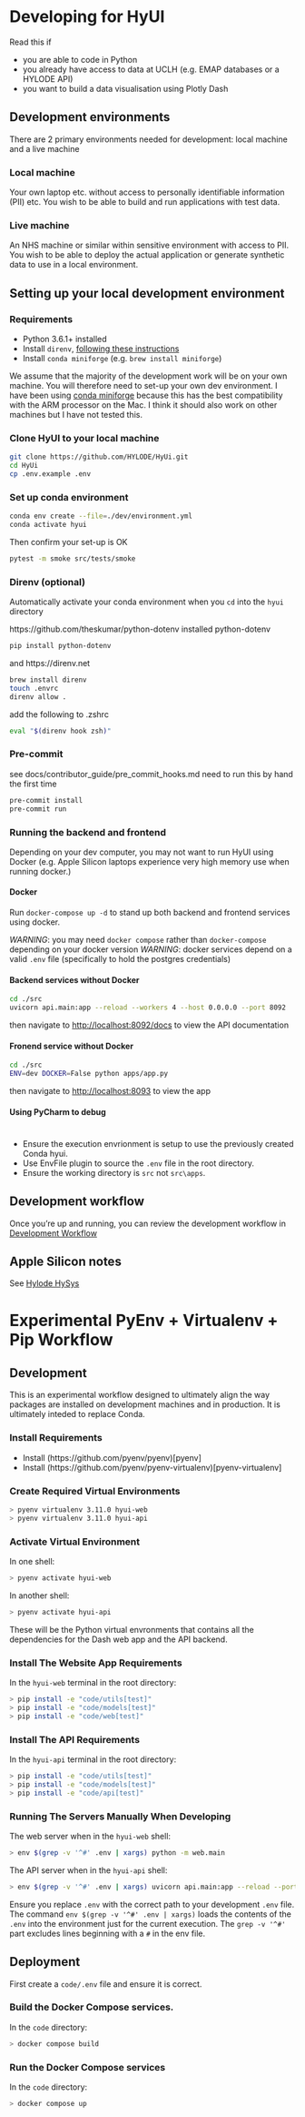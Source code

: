 # Developing for HyUI

Read this if

- you are able to code in Python
- you already have access to data at UCLH (e.g. EMAP databases or a HYLODE API)
- you want to build a data visualisation using Plotly Dash

## Development environments

There are 2 primary environments needed for development: local machine and a live machine

### Local machine

Your own laptop etc. without access to personally identifiable information (PII) etc.
You wish to be able to build and run applications with test data.

### Live machine

An NHS machine or similar within sensitive environment with access to PII.
You wish to be able to deploy the actual application or generate synthetic data to use in a local environment.

## Setting up your local development environment

### Requirements

- Python 3.6.1+ installed
- Install `direnv`, [following these instructions](loading_environment_variables.md#installing-direnv)
- Install `conda miniforge` (e.g. `brew install miniforge`)

:::{.callout-note}
We assume that the majority of the development work will be on your own machine. You will therefore need to set-up your own dev environment. I have been using [conda miniforge](https://github.com/conda-forge/miniforge) because this has the best compatibility with the ARM processor on the Mac. I think it should also work on other machines but I have not tested this.
:::

### Clone HyUI to your local machine

```sh
git clone https://github.com/HYLODE/HyUi.git
cd HyUi
cp .env.example .env
```

### Set up conda environment

```sh
conda env create --file=./dev/environment.yml
conda activate hyui
```

Then confirm your set-up is OK

```sh
pytest -m smoke src/tests/smoke
```

### Direnv (optional)

Automatically activate your conda environment when you `cd` into the `hyui` directory

https://github.com/theskumar/python-dotenv
installed python-dotenv
```bash
pip install python-dotenv
```

and https://direnv.net

```bash
brew install direnv
touch .envrc
direnv allow .
```

add the following to .zshrc
```bash
eval "$(direnv hook zsh)"
```

### Pre-commit
see docs/contributor_guide/pre_commit_hooks.md
need to run this by hand the first time
```sh
pre-commit install
pre-commit run
```

### Running the backend and frontend

Depending on your dev computer, you may not want to run HyUI using Docker (e.g. Apple Silicon laptops experience very high memory use when running docker.)

#### Docker

Run `docker-compose up -d` to stand up both backend and frontend services using docker.

*WARNING*: you may need `docker compose` rather than `docker-compose` depending on your docker version
*WARNING*: docker services depend on a valid `.env` file (specifically to hold the postgres credentials)

#### Backend services without Docker

```sh
cd ./src
uvicorn api.main:app --reload --workers 4 --host 0.0.0.0 --port 8092
```

then navigate to [http://localhost:8092/docs](http://localhost:8092/docs) to view the API documentation

#### Fronend service without Docker

```sh
cd ./src
ENV=dev DOCKER=False python apps/app.py
```

then navigate to [http://localhost:8093](http://localhost:8093) to view the app

#### Using PyCharm to debug
#
- Ensure the execution envrionment is setup to use the previously created Conda hyui.
- Use EnvFile plugin to source the `.env` file in the root directory.
- Ensure the working directory is `src` not `src\apps`.

## Development workflow

Once you're up and running, you can review the development workflow in [Development Workflow](dev-workflow.md)

## Apple Silicon notes

See [Hylode HySys](https://github.com/HYLODE/HySys/tree/dev/hylode#5-development)


# Experimental PyEnv + Virtualenv + Pip Workflow

## Development


This is an experimental workflow designed to ultimately align the way packages are installed on development machines and in production. It is ultimately inteded to replace Conda.

### Install Requirements

- Install (https://github.com/pyenv/pyenv)[pyenv]
- Install (https://github.com/pyenv/pyenv-virtualenv)[pyenv-virtualenv]

### Create Required Virtual Environments

```sh
> pyenv virtualenv 3.11.0 hyui-web
> pyenv virtualenv 3.11.0 hyui-api
```

### Activate Virtual Environment

In one shell:

```sh
> pyenv activate hyui-web
```

In another shell:
```sh
> pyenv activate hyui-api
```

These will be the Python virtual envronments that contains all the dependencies for the Dash web app and the API backend.

### Install The Website App Requirements

In the `hyui-web` terminal in the root directory:

```sh
> pip install -e "code/utils[test]"
> pip install -e "code/models[test]"
> pip install -e "code/web[test]"
```

### Install The API Requirements
In the `hyui-api` terminal in the root directory:

```sh
> pip install -e "code/utils[test]"
> pip install -e "code/models[test]"
> pip install -e "code/api[test]"
```

### Running The Servers Manually When Developing

The web server when in the `hyui-web` shell:

```sh
> env $(grep -v '^#' .env | xargs) python -m web.main
```

The API server when in the `hyui-api` shell:

```sh
> env $(grep -v '^#' .env | xargs) uvicorn api.main:app --reload --port 8092
```

Ensure you replace `.env` with the correct path to your development `.env` file. The command `env $(grep -v '^#' .env | xargs)` loads the contents of the `.env` into the environment just for the current execution. The `grep -v '^#'` part excludes lines beginning with a `#` in the env file.

## Deployment

First create a `code/.env` file and ensure it is correct.

### Build the Docker Compose services.

In the `code` directory:

```sh
> docker compose build
```

### Run the Docker Compose services

In the `code` directory:

```sh
> docker compose up
```
